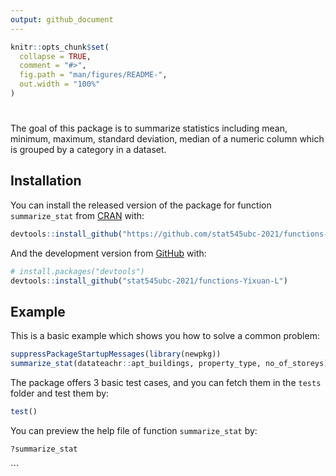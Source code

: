 ```yaml
---
output: github_document
---
```


<!-- README.md is generated from README.Rmd. Please edit that file -->

```r
knitr::opts_chunk$set(
  collapse = TRUE,
  comment = "#>",
  fig.path = "man/figures/README-",
  out.width = "100%"
)
```

# 

<!-- badges: start -->
<!-- badges: end -->

The goal of this package is to summarize statistics including mean, minimum, maximum, standard deviation, median of a numeric column which is grouped by a category in a dataset.


## Installation

You can install the released version of the package for function `summarize_stat` from [CRAN](https://CRAN.R-project.org) with:

``` r
devtools::install_github("https://github.com/stat545ubc-2021/functions-Yixuan-L.git")
```

And the development version from [GitHub](https://github.com/) with:

``` r
# install.packages("devtools")
devtools::install_github("stat545ubc-2021/functions-Yixuan-L")
```
## Example

This is a basic example which shows you how to solve a common problem:

```r
suppressPackageStartupMessages(library(newpkg))
summarize_stat(datateachr::apt_buildings, property_type, no_of_storeys)
```

The package offers 3 basic test cases, and you can fetch them in the `tests` folder and test them by:
```r
test()
```
You can preview the help file of function `summarize_stat` by:
```r
?summarize_stat
```

```
